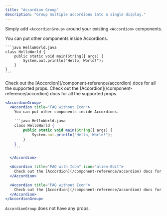 ```yaml
---
title: "Accordion Group"
description: "Group multiple accordions into a single display."
---
```


Simply add `<AccordionGroup>` around your existing `<Accordion>` components.

<AccordionGroup>
  <Accordion title="FAQ without Icon">
    You can put other components inside Accordions.

    ```java HelloWorld.java
    class HelloWorld {
        public static void main(String[] args) {
            System.out.println("Hello, World!");
        }
    }
    ```

  </Accordion>

  <Accordion title="FAQ with Icon" icon="alien-8bit">
    Check out the [Accordion](/component-reference/accordion) docs for all the supported props.
  </Accordion>
  
  <Accordion title="FAQ without Icon">
    Check out the [Accordion](/component-reference/accordion) docs for all the supported props.
  </Accordion>
</AccordionGroup>

<RequestExample>

````jsx Accordion Group Example
<AccordionGroup>
  <Accordion title="FAQ without Icon">
    You can put other components inside Accordions.

    ```java HelloWorld.java
    class HelloWorld {
        public static void main(String[] args) {
            System.out.println("Hello, World!");
        }
    }
    ```

  </Accordion>

  <Accordion title="FAQ with Icon" icon="alien-8bit">
    Check out the [Accordion](/component-reference/accordion) docs for all the supported props.
  </Accordion>

  <Accordion title="FAQ without Icon">
    Check out the [Accordion](/component-reference/accordion) docs for all the supported props.
  </Accordion>
</AccordionGroup>
````

</RequestExample>

`AccordionGroup` does not have any props.
